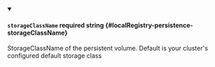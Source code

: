 
<details className="config-field" data-expandable="false" open>
<summary>

#### `storageClassName` <span className="config-field-required" data-required="false">required</span> <span className="config-field-type">string</span> <span className="config-field-default"></span> <span className="config-field-enum"></span> {#localRegistry-persistence-storageClassName}

StorageClassName of the persistent volume. Default is your cluster's configured default storage class

</summary>



</details>
